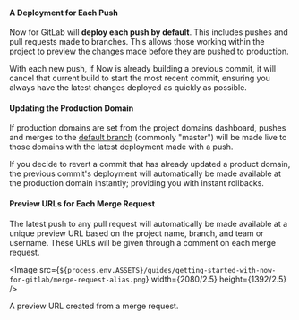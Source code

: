 
#### A Deployment for Each Push

Now for GitLab will **deploy each push by default**. This includes pushes and pull requests made to branches. This allows those working within the project to preview the changes made before they are pushed to production.

With each new push, if Now is already building a previous commit, it will cancel that current build to start the most recent commit, ensuring you always have the latest changes deployed as quickly as possible.

#### Updating the Production Domain

If production domains are set from the project domains dashboard, pushes and merges to the [default branch](https://docs.gitlab.com/ee/user/project/repository/branches/#default-branch) (commonly "master") will be made live to those domains with the latest deployment made with a push.

If you decide to revert a commit that has already updated a product domain, the previous commit's deployment will automatically be made available at the production domain instantly; providing you with instant rollbacks.

#### Preview URLs for Each Merge Request

The latest push to any pull request will automatically be made available at a unique preview URL based on the project name, branch, and team or username. These URLs will be given through a comment on each merge request.

<Image
  src={`${process.env.ASSETS}/guides/getting-started-with-now-for-gitlab/merge-request-alias.png`}
  width={2080/2.5}
  height={1392/2.5}
/>
<Caption style={{marginTop: '-40px'}}>A preview URL created from a merge request.</Caption>
